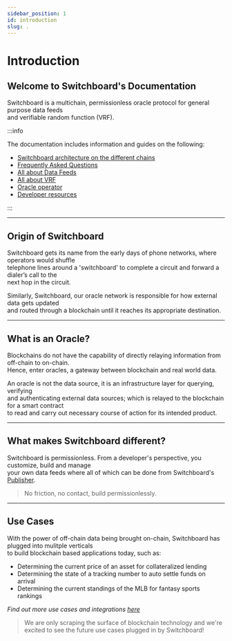 ```yaml
---
sidebar_position: 1
id: introduction
slug: .
---
```


# Introduction

## Welcome to Switchboard's Documentation

Switchboard is a multichain, permissionless oracle protocol for general purpose data feeds  
and verifiable random function (VRF).

:::info

The documentation includes information and guides on the following:

+ [Switchboard architecture on the different chains](docs/about/network)
+ [Frequently Asked Questions](docs/about/faq)
+ [All about Data Feeds](docs/feeds/about)
+ [All about VRF](docs/randomness/about)
+ [Oracle operator](docs/operator/about)
+ [Developer resources](docs/dev)

:::

---

## Origin of Switchboard

Switchboard gets its name from the early days of phone networks, where operators would shuffle  
telephone lines around a 'switchboard' to complete a circuit and forward a dialer’s call to the  
next hop in the circuit.

Similarly, Switchboard, our oracle network is responsible for how external data gets updated  
and routed through a blockchain until it reaches its appropriate destination.

---

## What is an Oracle?

Blockchains do not have the capability of directly relaying information from off-chain to on-chain.  
Hence, enter oracles, a gateway between blockchain and real world data.

An oracle is not the data source, it is an infrastructure layer for querying, verifying  
and authenticating external data sources; which is relayed to the blockchain for a smart contract  
to read and carry out necessary course of action for its intended product.

---

## What makes Switchboard different?

Switchboard is permissionless. From a developer's perspective, you customize, build and manage  
your own data feeds where all of which can be done from Switchboard's [Publisher](https://app.switchboard.xyz).

> No friction, no contact, build permissionlessly.

---

## Use Cases

With the power of off-chain data being brought on-chain, Switchboard has plugged into mulitple verticals  
to build blockchain based applications today, such as:

- Determining the current price of an asset for collateralized lending
- Determining the state of a tracking number to auto settle funds on arrival
- Determining the current standings of the MLB for fantasy sports rankings

_Find out more use cases and integrations [here](docs/faq#use-cases-and-integrations)_

> We are only scraping the surface of blockchain technology and we're excited to see the future use cases 
> plugged in by Switchboard!
